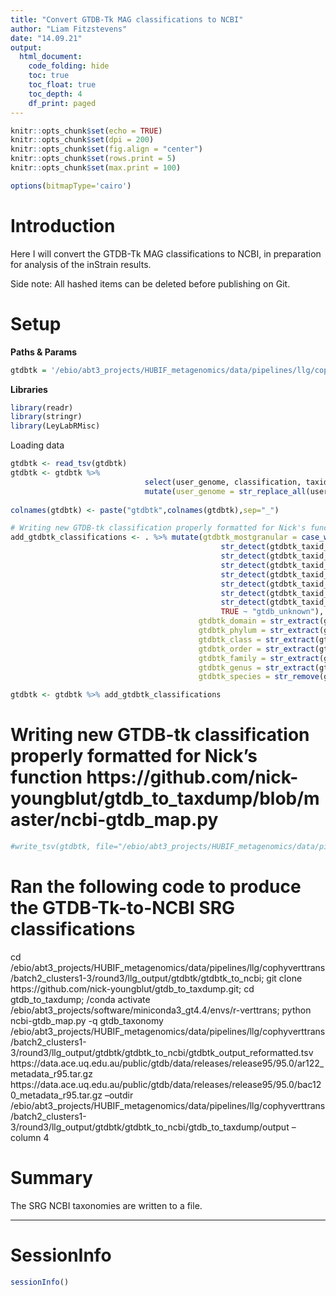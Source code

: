 ```yaml
---
title: "Convert GTDB-Tk MAG classifications to NCBI"
author: "Liam Fitzstevens"
date: "14.09.21"
output:
  html_document:
    code_folding: hide
    toc: true
    toc_float: true
    toc_depth: 4
    df_print: paged
---
```


```r
knitr::opts_chunk$set(echo = TRUE)
knitr::opts_chunk$set(dpi = 200)
knitr::opts_chunk$set(fig.align = "center")
knitr::opts_chunk$set(rows.print = 5)
knitr::opts_chunk$set(max.print = 100)

options(bitmapType='cairo')
```


# Introduction

Here I will convert the GTDB-Tk MAG classifications to NCBI, in preparation for analysis of the inStrain results.

Side note: All hashed items can be deleted before publishing on Git.

# Setup

**Paths & Params**

```r
gtdbtk = '/ebio/abt3_projects/HUBIF_metagenomics/data/pipelines/llg/cophyverttrans/batch2_clusters1-3/round3/llg_output/gtdbtk/gtdbtk_summary_wTaxid.tsv'
```

**Libraries**

```r
library(readr)
library(stringr)
library(LeyLabRMisc)
```

Loading data

```r
gtdbtk <- read_tsv(gtdbtk)
gtdbtk <- gtdbtk %>%
                              select(user_genome, classification, taxid_rank) %>%
                              mutate(user_genome = str_replace_all(user_genome, "[.]", "_"))
                    
colnames(gtdbtk) <- paste("gtdbtk",colnames(gtdbtk),sep="_")

# Writing new GTDB-tk classification properly formatted for Nick's function https://github.com/nick-youngblut/gtdb_to_taxdump/blob/master/ncbi-gtdb_map.py
add_gtdbtk_classifications <- . %>% mutate(gtdbtk_mostgranular = case_when(
                                               str_detect(gtdbtk_taxid_rank, "species") ~ paste("s__", str_remove(gtdbtk_classification,".*s__"), sep = ""),
                                               str_detect(gtdbtk_taxid_rank, "genus") ~ str_remove(paste("g__", str_remove(gtdbtk_classification,".*g__"), sep = ""),";s__"),
                                               str_detect(gtdbtk_taxid_rank, "family") ~ str_remove(paste("f__", str_remove(gtdbtk_classification,".*f__"), sep = ""),";g__;s__"),
                                               str_detect(gtdbtk_taxid_rank, "order") ~ str_remove(paste("o__", str_remove(gtdbtk_classification,".*o__"), sep = ""),";f__;g__;s__"),
                                               str_detect(gtdbtk_taxid_rank, "class") ~ str_remove(paste("c__", str_remove(gtdbtk_classification,".*c__"), sep = ""),";o__;f__;g__;s__"),
                                               str_detect(gtdbtk_taxid_rank, "phylum") ~ str_remove(paste("p__", str_remove(gtdbtk_classification,".*p__"), sep = ""),";c__;o__;f__;g__;s__"),
                                               str_detect(gtdbtk_taxid_rank, "kingdom") ~ str_remove(paste("k__", str_remove(gtdbtk_classification,".*k__"), sep = ""),";p__;c__;o__;f__;g__;s__"),
                                               TRUE ~ "gtdb_unknown"),
                                          gtdbtk_domain = str_extract(gtdbtk_classification, "(?<=d__).+?(?=;)"),
                                          gtdbtk_phylum = str_extract(gtdbtk_classification, "(?<=p__).+?(?=;)"),
                                          gtdbtk_class = str_extract(gtdbtk_classification, "(?<=c__).+?(?=;)"),
                                          gtdbtk_order = str_extract(gtdbtk_classification, "(?<=o__).+?(?=;)"),
                                          gtdbtk_family = str_extract(gtdbtk_classification, "(?<=f__).+?(?=;)"),
                                          gtdbtk_genus = str_extract(gtdbtk_classification, "(?<=g__).+?(?=;)"),
                                          gtdbtk_species = str_remove(gtdbtk_classification,".*s__"))

gtdbtk <- gtdbtk %>% add_gtdbtk_classifications
```
# Writing new GTDB-tk classification properly formatted for Nick's function https://github.com/nick-youngblut/gtdb_to_taxdump/blob/master/ncbi-gtdb_map.py
```r
#write_tsv(gtdbtk, file="/ebio/abt3_projects/HUBIF_metagenomics/data/pipelines/llg/cophyverttrans/batch2_clusters1-3/round3/llg_output/gtdbtk/gtdbtk_to_ncbi/gtdbtk_output_reformatted.tsv")
```

# Ran the following code to produce the GTDB-Tk-to-NCBI SRG classifications
cd /ebio/abt3_projects/HUBIF_metagenomics/data/pipelines/llg/cophyverttrans/batch2_clusters1-3/round3/llg_output/gtdbtk/gtdbtk_to_ncbi; git clone https://github.com/nick-youngblut/gtdb_to_taxdump.git; cd gtdb_to_taxdump; /conda activate /ebio/abt3_projects/software/miniconda3_gt4.4/envs/r-verttrans; python ncbi-gtdb_map.py -q gtdb_taxonomy /ebio/abt3_projects/HUBIF_metagenomics/data/pipelines/llg/cophyverttrans/batch2_clusters1-3/round3/llg_output/gtdbtk/gtdbtk_to_ncbi/gtdbtk_output_reformatted.tsv https://data.ace.uq.edu.au/public/gtdb/data/releases/release95/95.0/ar122_metadata_r95.tar.gz https://data.ace.uq.edu.au/public/gtdb/data/releases/release95/95.0/bac120_metadata_r95.tar.gz --outdir /ebio/abt3_projects/HUBIF_metagenomics/data/pipelines/llg/cophyverttrans/batch2_clusters1-3/round3/llg_output/gtdbtk/gtdbtk_to_ncbi/gtdb_to_taxdump/output --column 4

# Summary

The SRG NCBI taxonomies are written to a file.


***

# SessionInfo

```r
sessionInfo()
```
